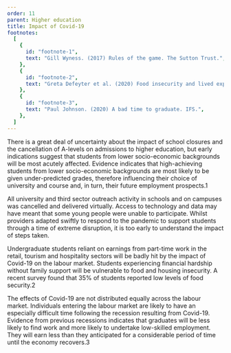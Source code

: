 ```yaml
---
order: 11
parent: Higher education
title: Impact of Covid-19
footnotes:
  [
    {
      id: "footnote-1",
      text: "Gill Wyness. (2017) Rules of the game. The Sutton Trust.",
    },
    {
      id: "footnote-2",
      text: "Greta Defeyter et al. (2020) Food insecurity and lived experience of students.",
    },
    {
      id: "footnote-3",
      text: "Paul Johnson. (2020) A bad time to graduate. IFS.",
    },
  ]
---
```


There is a great deal of uncertainty about the impact of school closures and the
cancellation of A-levels on admissions to higher education, but early
indications suggest that students from lower socio-economic backgrounds will be
most acutely affected. Evidence indicates that high-achieving students from
lower socio-economic backgrounds are most likely to be given under-predicted
grades, therefore influencing their choice of university and course and, in
turn, their future employment prospects.<FootnoteLink linkId="footnote-1">1</FootnoteLink>

<ResearchImage imageName="higher-education-covid-19.jpg" />

<div>

All university and third sector outreach activity in schools and on campuses was
cancelled and delivered virtually. Access to technology and data may have meant
that some young people were unable to participate. Whilst providers adapted
swiftly to respond to the pandemic to support students through a time of extreme
disruption, it is too early to understand the impact of steps taken. 

Undergraduate students reliant on earnings from part-time work in the retail,
tourism and hospitality sectors will be badly hit by the impact of Covid-19 on
the labour market. Students experiencing financial hardship without family
support will be vulnerable to food and housing insecurity. A recent survey found
that 35% of students reported low levels of food security.<FootnoteLink
linkId="footnote-2">2</FootnoteLink>

</div>

The effects of Covid-19 are not distributed equally across the labour market.
Individuals entering the labour market are likely to have an especially
difficult time following the recession resulting from Covid-19. Evidence from
previous recessions indicates that graduates will be less likely to find work
and more likely to undertake low-skilled employment. They will earn less than
they anticipated for a considerable period of time until the economy
recovers.<FootnoteLink linkId="footnote-3">3</FootnoteLink>